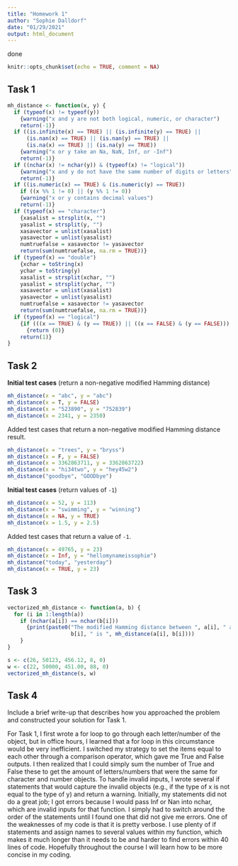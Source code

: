 ```yaml
---
title: "Homework 1"
author: "Sophie Dalldorf"
date: "01/29/2021"
output: html_document
---
```

done
```r
knitr::opts_chunk$set(echo = TRUE, comment = NA)
```

## Task 1

```r
mh_distance <- function(x, y) {
  if (typeof(x) != typeof(y))
    {warning("x and y are not both logical, numeric, or character")
    return(-1)}
  if ((is.infinite(x) == TRUE) || (is.infinite(y) == TRUE) || 
      (is.nan(x) == TRUE) || (is.nan(y) == TRUE) ||
      (is.na(x) == TRUE) || (is.na(y) == TRUE))
    {warning("x or y take an Na, NaN, Inf, or -Inf")
    return(-1)}
  if ((nchar(x) != nchar(y)) & (typeof(x) != "logical"))
    {warning("x and y do not have the same number of digits or letters")
    return(-1)}
  if ((is.numeric(x) == TRUE) & (is.numeric(y) == TRUE))
    if ((x %% 1 != 0) || (y %% 1 != 0))
    {warning("x or y contains decimal values")
    return(-1)}
  if (typeof(x) == "character")
    {xasalist = strsplit(x, "")
    yasalist = strsplit(y, "")
    xasavector = unlist(xasalist)
    yasavector = unlist(yasalist)
    numtruefalse = xasavector != yasavector
    return(sum(numtruefalse, na.rm = TRUE))}
  if (typeof(x) == "double")
    {xchar = toString(x)
    ychar = toString(y)
    xasalist = strsplit(xchar, "")
    yasalist = strsplit(ychar, "")
    xasavector = unlist(xasalist)
    yasavector = unlist(yasalist)
    numtruefalse = xasavector != yasavector
    return(sum(numtruefalse, na.rm = TRUE))}
  if (typeof(x) == "logical")
    {if (((x == TRUE) & (y == TRUE)) || ((x == FALSE) & (y == FALSE)))
      {return (0)}
    return(1)}
}
```
    
## Task 2

**Initial test cases** (return a non-negative modified Hamming distance)

```r
mh_distance(x = "abc", y = "abc")
mh_distance(x = T, y = FALSE)
mh_distance(x = "523890", y = "752839")
mh_distance(x = 2341, y = 2350)
```

Added test cases that return a non-negative modified Hamming distance result.

```r
mh_distance(x = "trees", y = "bryss")
mh_distance(x = F, y = FALSE)
mh_distance(x = 3362863711, y = 3362863722)
mh_distance(x = "hi34two", y = "hey45w2")
mh_distance("goodbye", "GOODbye")
```

**Initial test cases** (return values of `-1`)

```r
mh_distance(x = 52, y = 113)
mh_distance(x = "swimming", y = "winning")
mh_distance(x = NA, y = TRUE)
mh_distance(x = 1.5, y = 2.5)
```

Added test cases that return a value of `-1`.

```r
mh_distance(x = 49765, y = 23)
mh_distance(x = Inf, y = "hellomynameissophie")
mh_distance("today", "yesterday")
mh_distance(x = TRUE, y = 23)
```

## Task 3

```r
vectorized_mh_distance <- function(a, b) {
  for (i in 1:length(a))
    if (nchar(a[i]) == nchar(b[i]))
      {print(paste0("The modified Hamming distance between ", a[i], " and ", 
                    b[i], " is ", mh_distance(a[i], b[i])))
    }
}
```

```r
s <- c(26, 50123, 456.12, 8, 0)
w <- c(22, 50000, 451.00, 88, 0)
vectorized_mh_distance(s, w)
```

## Task 4

Include a brief write-up that describes how you approached the problem 
and constructed your solution for Task 1.

For Task 1, I first wrote a for loop to go through each letter/number of the 
object, but in office hours, I learned that a for loop in this circumstance 
would be very inefficient. I switched my strategy to set the items equal to 
each other through a comparison operator, which gave me True and False outputs. 
I then realized that I could simply sum the number of True and False these to 
get the amount of letters/numbers that were the same for character and number 
objects. To handle invalid inputs, I wrote several if statements that would 
capture the invalid objects (e.g., if the type of x is not equal to the type of 
y) and return a warning. Initially, my statements did not do a great job; I got
errors because I would pass Inf or Nan into nchar, which are invalid inputs for 
that function. I simply had to switch around the order of the statements until 
I found one that did not give me errors. One of the weaknesses of my code is 
that it is pretty verbose. I use plenty of if statements and assign names to 
several values within my function, which makes it much longer than it needs to 
be and harder to find errors within 40 lines of code. Hopefully throughout the 
course I will learn how to be more concise in my coding.

